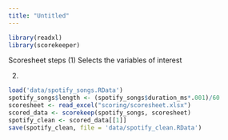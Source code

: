 ```yaml
---
title: "Untitled"
---
```


```r
library(readxl)
library(scorekeeper)
```

Scoresheet steps (1) Selects the variables of interest

(2) 

```r
load('data/spotify_songs.RData')
spotify_songs$length <- (spotify_songs$duration_ms*.001)/60
scoresheet <- read_excel("scoring/scoresheet.xlsx")
scored_data <- scorekeep(spotify_songs, scoresheet)
spotify_clean <- scored_data[[1]]
save(spotify_clean, file = 'data/spotify_clean.RData')

```
